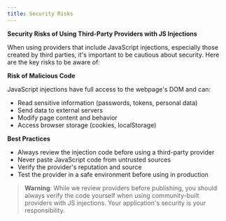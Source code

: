 ```yaml
---
title: Security Risks
---
```


**Security Risks of Using Third-Party Providers with JS Injections**

When using providers that include JavaScript injections, especially those created by third parties, it's important to be cautious about security. Here are the key risks to be aware of:

**Risk of Malicious Code**

JavaScript injections have full access to the webpage's DOM and can:

- Read sensitive information (passwords, tokens, personal data)
- Send data to external servers
- Modify page content and behavior
- Access browser storage (cookies, localStorage)

**Best Practices**

- Always review the injection code before using a third-party provider
- Never paste JavaScript code from untrusted sources
- Verify the provider's reputation and source
- Test the provider in a safe environment before using in production

> **Warning**: While we review providers before publishing, you should always verify the code yourself when using community-built providers with JS injections. Your application's security is your responsibility.
